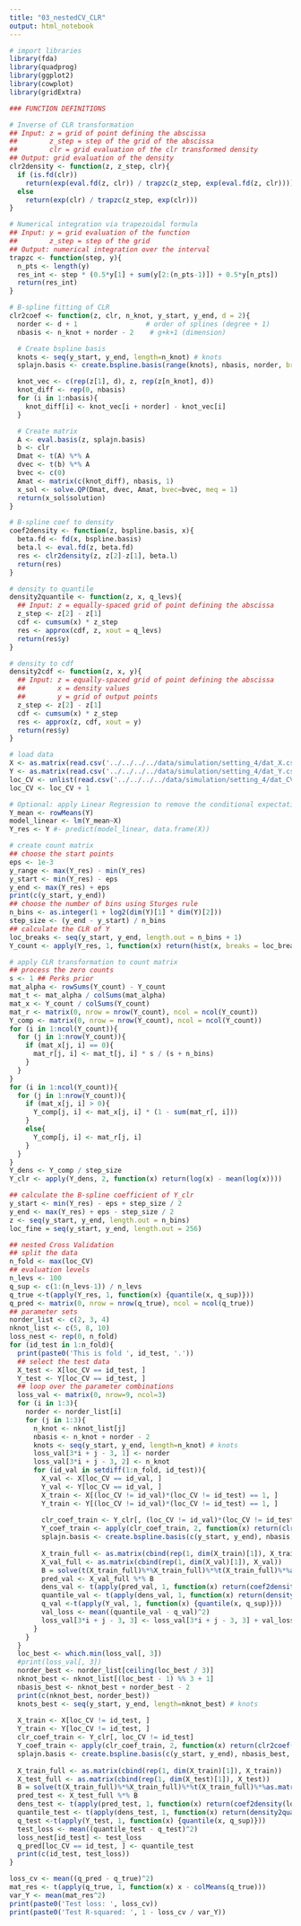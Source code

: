 ---
title: "03_nestedCV_CLR"
output: html_notebook
---

```{r}
# import libraries
library(fda)
library(quadprog)
library(ggplot2)
library(cowplot)
library(gridExtra)
```

```{r}
### FUNCTION DEFINITIONS

# Inverse of CLR transformation 
## Input: z = grid of point defining the abscissa 
##        z_step = step of the grid of the abscissa
##        clr = grid evaluation of the clr transformed density
## Output: grid evaluation of the density
clr2density <- function(z, z_step, clr){
  if (is.fd(clr))
    return(exp(eval.fd(z, clr)) / trapzc(z_step, exp(eval.fd(z, clr))))
  else
    return(exp(clr) / trapzc(z_step, exp(clr)))
}

# Numerical integration via trapezoidal formula
## Input: y = grid evaluation of the function
##        z_step = step of the grid
## Output: numerical integration over the interval
trapzc <- function(step, y){
  n_pts <- length(y)
  res_int <- step * (0.5*y[1] + sum(y[2:(n_pts-1)]) + 0.5*y[n_pts])
  return(res_int)
}

# B-spline fitting of CLR
clr2coef <- function(z, clr, n_knot, y_start, y_end, d = 2){
  norder <- d + 1                 # order of splines (degree + 1)
  nbasis <- n_knot + norder - 2    # g+k+1 (dimension)

  # Create bspline basis
  knots <- seq(y_start, y_end, length=n_knot) # knots
  splajn.basis <- create.bspline.basis(range(knots), nbasis, norder, breaks = knots)

  knot_vec <- c(rep(z[1], d), z, rep(z[n_knot], d))
  knot_diff <- rep(0, nbasis)
  for (i in 1:nbasis){
    knot_diff[i] <- knot_vec[i + norder] - knot_vec[i]
  }

  # Create matrix
  A <- eval.basis(z, splajn.basis)
  b <- clr
  Dmat <- t(A) %*% A
  dvec <- t(b) %*% A
  bvec <- c(0)
  Amat <- matrix(c(knot_diff), nbasis, 1)
  x_sol <- solve.QP(Dmat, dvec, Amat, bvec=bvec, meq = 1)
  return(x_sol$solution)
}

# B-spline coef to density 
coef2density <- function(z, bspline.basis, x){
  beta.fd <- fd(x, bspline.basis)
  beta.l <- eval.fd(z, beta.fd)
  res <- clr2density(z, z[2]-z[1], beta.l)
  return(res)
}

# density to quantile
density2quantile <- function(z, x, q_levs){
  ## Input: z = equally-spaced grid of point defining the abscissa
  z_step <- z[2] - z[1]
  cdf <- cumsum(x) * z_step
  res <- approx(cdf, z, xout = q_levs)
  return(res$y)
}

# density to cdf
density2cdf <- function(z, x, y){
  ## Input: z = equally-spaced grid of point defining the abscissa
  ##        x = density values
  ##        y = grid of output points
  z_step <- z[2] - z[1]
  cdf <- cumsum(x) * z_step
  res <- approx(z, cdf, xout = y)
  return(res$y)
}
```

```{r}
# load data
X <- as.matrix(read.csv('../../../../data/simulation/setting_4/dat_X.csv'))
Y <- as.matrix(read.csv('../../../../data/simulation/setting_4/dat_Y.csv'))
loc_CV <- unlist(read.csv('../../../../data/simulation/setting_4/dat_CV.csv'))
loc_CV <- loc_CV + 1
```

```{r}
# Optional: apply Linear Regression to remove the conditional expectation ==> functional regression for residual
Y_mean <- rowMeans(Y)
model_linear <- lm(Y_mean~X)
Y_res <- Y #- predict(model_linear, data.frame(X))
```

```{r}
# create count matrix
## choose the start points
eps <- 1e-3
y_range <- max(Y_res) - min(Y_res)
y_start <- min(Y_res) - eps
y_end <- max(Y_res) + eps
print(c(y_start, y_end))
## choose the number of bins using Sturges rule
n_bins <- as.integer(1 + log2(dim(Y)[1] * dim(Y)[2]))
step_size <- (y_end - y_start) / n_bins
## calculate the CLR of Y
loc_breaks <- seq(y_start, y_end, length.out = n_bins + 1)
Y_count <- apply(Y_res, 1, function(x) return(hist(x, breaks = loc_breaks, plot = FALSE)$counts))
```

```{r}
# apply CLR transformation to count matrix
## process the zero counts
s <- 1 ## Perks prior
mat_alpha <- rowSums(Y_count) - Y_count
mat_t <- mat_alpha / colSums(mat_alpha)
mat_x <- Y_count / colSums(Y_count)
mat_r <- matrix(0, nrow = nrow(Y_count), ncol = ncol(Y_count))
Y_comp <- matrix(0, nrow = nrow(Y_count), ncol = ncol(Y_count))
for (i in 1:ncol(Y_count)){
  for (j in 1:nrow(Y_count)){
    if (mat_x[j, i] == 0){
      mat_r[j, i] <- mat_t[j, i] * s / (s + n_bins)
    }
  }
}
for (i in 1:ncol(Y_count)){
  for (j in 1:nrow(Y_count)){
    if (mat_x[j, i] > 0){
      Y_comp[j, i] <- mat_x[j, i] * (1 - sum(mat_r[, i]))
    }
    else{
      Y_comp[j, i] <- mat_r[j, i]
    }
  }
}
Y_dens <- Y_comp / step_size
Y_clr <- apply(Y_dens, 2, function(x) return(log(x) - mean(log(x))))
```

```{r}
## calculate the B-spline coefficient of Y_clr
y_start <- min(Y_res) - eps + step_size / 2
y_end <- max(Y_res) + eps - step_size / 2
z <- seq(y_start, y_end, length.out = n_bins)
loc_fine = seq(y_start, y_end, length.out = 256)
```

```{r}
## nested Cross Validation
## split the data
n_fold <- max(loc_CV)
## evaluation levels
n_levs <- 100
q_sup <- c(1:(n_levs-1)) / n_levs
q_true <-t(apply(Y_res, 1, function(x) {quantile(x, q_sup)}))
q_pred <- matrix(0, nrow = nrow(q_true), ncol = ncol(q_true))
## parameter sets
norder_list <- c(2, 3, 4)
nknot_list <- c(5, 8, 10)
loss_nest <- rep(0, n_fold)
for (id_test in 1:n_fold){
  print(paste0('This is fold ', id_test, '.'))
  ## select the test data
  X_test <- X[loc_CV == id_test, ]
  Y_test <- Y[loc_CV == id_test, ]
  ## loop over the parameter combinations
  loss_val <- matrix(0, nrow=9, ncol=3)
  for (i in 1:3){
    norder <- norder_list[i]
    for (j in 1:3){
      n_knot <- nknot_list[j]
      nbasis <- n_knot + norder - 2 
      knots <- seq(y_start, y_end, length=n_knot) # knots 
      loss_val[3*i + j - 3, 1] <- norder
      loss_val[3*i + j - 3, 2] <- n_knot
      for (id_val in setdiff(1:n_fold, id_test)){
        X_val <- X[loc_CV == id_val, ]
        Y_val <- Y[loc_CV == id_val, ]
        X_train <- X[(loc_CV != id_val)*(loc_CV != id_test) == 1, ]
        Y_train <- Y[(loc_CV != id_val)*(loc_CV != id_test) == 1, ]
        
        clr_coef_train <- Y_clr[, (loc_CV != id_val)*(loc_CV != id_test) == 1]
        Y_coef_train <- apply(clr_coef_train, 2, function(x) return(clr2coef(z, x, n_knot, y_start, y_end, d=norder-1)))
        splajn.basis <- create.bspline.basis(c(y_start, y_end), nbasis, norder, breaks = knots)
        
        X_train_full <- as.matrix(cbind(rep(1, dim(X_train)[1]), X_train))
        X_val_full <- as.matrix(cbind(rep(1, dim(X_val)[1]), X_val))
        B = solve(t(X_train_full)%*%X_train_full)%*%t(X_train_full)%*%as.matrix(t(Y_coef_train))
        pred_val <- X_val_full %*% B
        dens_val <- t(apply(pred_val, 1, function(x) return(coef2density(loc_fine, splajn.basis, x))))
        quantile_val <- t(apply(dens_val, 1, function(x) return(density2quantile(loc_fine, x, q_levs = q_sup))))
        q_val <-t(apply(Y_val, 1, function(x) {quantile(x, q_sup)}))
        val_loss <- mean((quantile_val - q_val)^2)
        loss_val[3*i + j - 3, 3] <- loss_val[3*i + j - 3, 3] + val_loss
      }
    }
  }
  loc_best <- which.min(loss_val[, 3])
  #print(loss_val[, 3])
  norder_best <- norder_list[ceiling(loc_best / 3)]
  nknot_best <- nknot_list[(loc_best - 1) %% 3 + 1]
  nbasis_best <- nknot_best + norder_best - 2 
  print(c(nknot_best, norder_best))
  knots_best <- seq(y_start, y_end, length=nknot_best) # knots 
  
  X_train <- X[loc_CV != id_test, ]
  Y_train <- Y[loc_CV != id_test, ]
  clr_coef_train <- Y_clr[, loc_CV != id_test]
  Y_coef_train <- apply(clr_coef_train, 2, function(x) return(clr2coef(z, x, nknot_best, y_start, y_end, d=norder_best-1)))
  splajn.basis <- create.bspline.basis(c(y_start, y_end), nbasis_best, norder_best, breaks = knots_best)
  
  X_train_full <- as.matrix(cbind(rep(1, dim(X_train)[1]), X_train))
  X_test_full <- as.matrix(cbind(rep(1, dim(X_test)[1]), X_test))
  B = solve(t(X_train_full)%*%X_train_full)%*%t(X_train_full)%*%as.matrix(t(Y_coef_train))
  pred_test <- X_test_full %*% B
  dens_test <- t(apply(pred_test, 1, function(x) return(coef2density(loc_fine, splajn.basis, x))))
  quantile_test <- t(apply(dens_test, 1, function(x) return(density2quantile(loc_fine, x, q_levs = q_sup))))
  q_test <-t(apply(Y_test, 1, function(x) {quantile(x, q_sup)}))
  test_loss <- mean((quantile_test - q_test)^2)
  loss_nest[id_test] <- test_loss
  q_pred[loc_CV == id_test, ] <- quantile_test
  print(c(id_test, test_loss))
}
```

```{r}
loss_cv <- mean((q_pred - q_true)^2)
mat_res <- t(apply(q_true, 1, function(x) x - colMeans(q_true)))
var_Y <- mean(mat_res^2)
print(paste0('Test loss: ', loss_cv))
print(paste0('Test R-squared: ', 1 - loss_cv / var_Y))
```

























